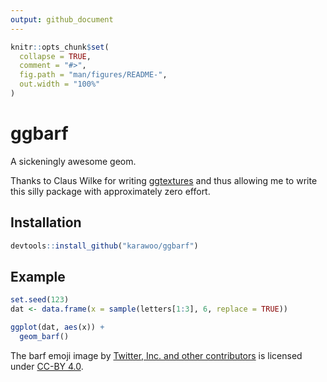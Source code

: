 ```yaml
---
output: github_document
---
```


<!-- README.md is generated from README.Rmd. Please edit that file -->

```r
knitr::opts_chunk$set(
  collapse = TRUE,
  comment = "#>",
  fig.path = "man/figures/README-",
  out.width = "100%"
)
```
# ggbarf

A sickeningly awesome geom.

Thanks to Claus Wilke for writing
[ggtextures](https://github.com/clauswilke/ggtextures) and thus allowing me to
write this silly package with approximately zero effort.

## Installation


``` r
devtools::install_github("karawoo/ggbarf")
```

## Example

```r
set.seed(123)
dat <- data.frame(x = sample(letters[1:3], 6, replace = TRUE))

ggplot(dat, aes(x)) +
  geom_barf()
```



The barf emoji image by [Twitter, Inc. and other contributors](https://twemoji.twitter.com/) 
is licensed under [CC-BY 4.0](https://creativecommons.org/licenses/by/4.0/).
